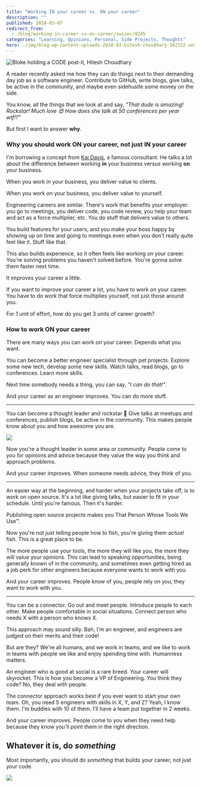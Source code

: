 ```yaml
---
title: "Working IN your career vs. ON your career"
description: ""
published: 2018-03-07
redirect_from:
  - /blog/working-in-career-vs-on-career/swizec/8245
categories: "Learning, Opinions, Personal, Side Projects, Thoughts"
hero: ./img/blog-wp-content-uploads-2018-03-hitesh-choudhary-562332-unsplash-1024x683.jpg
---
```


![Bloke holding a CODE post-it, Hitesh Choudhary](./img/blog-wp-content-uploads-2018-03-hitesh-choudhary-562332-unsplash-1024x683.jpg)

A reader recently asked me how they can do things next to their demanding day job as a software engineer. Contribute to GitHub, write blogs, give talks, be active in the community, and maybe even sidehustle some money on the side.

You know, all the things that we look at and say, _"That dude is amazing! Rockstar! Much love 😍 How does she talk at 50 conferences per year wtf!?"_

But first I want to answer **why**.

### Why you should work ON your career, not just IN your career

I'm borrowing a concept from [Kai Davis](https://kaidavis.com/), a famous consultant. He talks a lot about the difference between working **in** your business versus working **on** your business.

When you work _in_ your business, you deliver value to clients.

When you work _on_ your business, you deliver value to yourself.

Engineering careers are similar. There's work that benefits your employer: you go to meetings, you deliver code, you code review, you help your team and act as a force multiplier, etc. You do stuff that delivers value to others.

You build features for your users, and you make your boss happy by showing up on time and going to meetings even when you don't really quite feel like it. Stuff like that.

This also builds experience, so it often feels like working _on_ your career. You're solving problems you haven't solved before. You're gonna solve them faster next time.

It improves your career a little.

If you want to improve your career a lot, you have to work _on_ your career. You have to do work that force multiplies yourself, not just those around you.

For 1 unit of effort, how do you get 3 units of career growth?

### How to work ON your career

There are many ways you can work _on_ your career. Depends what you want.

You can become a better engineer specialist through pet projects. Explore some new tech, develop some new skills. Watch talks, read blogs, go to conferences. Learn more skills.

Next time somebody needs a thing, you can say, _"I can do that!"_.

And your career as an engineer improves. You can do more stuff.

---

You can become a thought leader and rockstar 🤘 Give talks at meetups and conferences, publish blogs, be active in the community. This makes people know about you and how awesome you are.

[![](./img/max-1600-0t__Nj5wNw8YSYzKp.jpg)](https://medium.com/@swizec/how-to-get-lucky-263c1808f66a)

Now you're a thought leader in some area or community. People come to you for opinions and advice because they value the way you think and approach problems.

And your career improves. When someone needs advice, they think of you.

---

An easier way at the beginning, and harder when your projects take off, is to work on open source. It's a lot like giving talks, but easier to fit in your schedule. Until you're famous. Then it's harder.

Publishing open source projects makes you That Person Whose Tools We Use™.

Now you're not just telling people how to fish, you're giving them _actual_ fish. This is a great place to be.

The more people use your tools, the more they will like you, the more they will value your opinions. This can lead to speaking opportunities, being generally known of in the community, and sometimes even getting hired as a job perk for other engineers because everyone wants to work with you.

And your career improves. People know of you, people rely on you, they want to work with you.

---

You can be a connector. Go out and meet people. Introduce people to each other. Make people comfortable in social situations. Connect person who needs X with a person who knows X.

This approach may sound silly. Bah, I'm an engineer, and engineers are judged on their merits and their code!

But are they? We're all humans, and we work in teams, and we like to work in teams with people we like and enjoy spending time with. Humanness matters.

An engineer who is good at social is a rare breed. Your career will skyrocket. This is how you become a VP of Engineering. You think they code? No, they deal with people.

The connector approach works best if you ever want to start your own team. Oh, you need 5 engineers with skills in X, Y, and Z? Yeah, I know them. I'm buddies with 10 of them. I'll have a team put together in 2 weeks.

And your career improves. People come to you when they need help because they know you'll point them in the right direction.

## Whatever it is, do _something_

Most importantly, you should do _something_ that builds your career, not just your code.

![](./img/media-u0v3z2iQLxyHC-giphy.gif)
